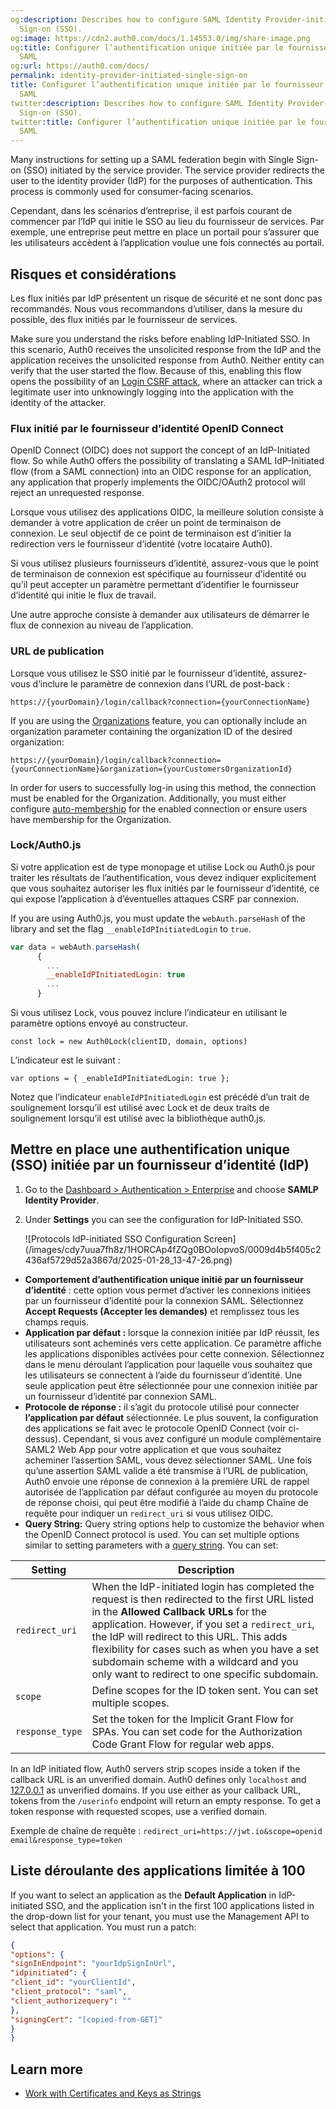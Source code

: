 ```yaml
---
og:description: Describes how to configure SAML Identity Provider-initiated Single
  Sign-on (SSO).
og:image: https://cdn2.auth0.com/docs/1.14553.0/img/share-image.png
og:title: Configurer l’authentification unique initiée par le fournisseur d’identité
  SAML
og:url: https://auth0.com/docs/
permalink: identity-provider-initiated-single-sign-on
title: Configurer l’authentification unique initiée par le fournisseur d’identité
  SAML
twitter:description: Describes how to configure SAML Identity Provider-initiated Single
  Sign-on (SSO).
twitter:title: Configurer l’authentification unique initiée par le fournisseur d’identité
  SAML
---
```


Many instructions for setting up a <Tooltip tip="Security Assertion Markup Language (SAML): Standardized protocol allowing two parties to exchange authentication information without a password." cta="View Glossary" href="/docs/glossary?term=SAML">SAML</Tooltip> federation begin with <Tooltip tip="Security Assertion Markup Language (SAML): Standardized protocol allowing two parties to exchange authentication information without a password." cta="View Glossary" href="/docs/glossary?term=Single+Sign-on">Single Sign-on</Tooltip> (SSO) initiated by the service provider. The service provider redirects the user to the <Tooltip tip="Single Sign-On (SSO): Service that, after a user logs into one applicaton, automatically logs that user in to other applications." cta="View Glossary" href="/docs/glossary?term=identity+provider">identity provider</Tooltip> (IdP) for the purposes of authentication. This process is commonly used for consumer-facing scenarios.

Cependant, dans les scénarios d’entreprise, il est parfois courant de commencer par l’IdP qui initie le SSO au lieu du fournisseur de services. Par exemple, une entreprise peut mettre en place un portail pour s’assurer que les utilisateurs accèdent à l’application voulue une fois connectés au portail.

## Risques et considérations

Les flux initiés par IdP présentent un risque de sécurité et ne sont donc pas recommandés. Nous vous recommandons d’utiliser, dans la mesure du possible, des flux initiés par le fournisseur de services.

Make sure you understand the risks before enabling IdP-Initiated SSO. In this scenario, Auth0 receives the unsolicited response from the IdP and the application receives the unsolicited response from Auth0. Neither entity can verify that the user started the flow. Because of this, enabling this flow opens the possibility of an [Login CSRF attack](https://support.detectify.com/support/solutions/articles/48001048951-login-csrf), where an attacker can trick a legitimate user into unknowingly logging into the application with the identity of the attacker.

### Flux initié par le fournisseur d’identité OpenID Connect

<Tooltip tip="OpenID: Open standard for authentication that allows applications to verify users' identities without collecting and storing login information." cta="View Glossary" href="/docs/glossary?term=OpenID">OpenID</Tooltip> Connect (OIDC) does not support the concept of an IdP-Initiated flow. So while Auth0 offers the possibility of translating a SAML IdP-Initiated flow (from a SAML connection) into an OIDC response for an application, any application that properly implements the OIDC/OAuth2 protocol will reject an unrequested response.

Lorsque vous utilisez des applications OIDC, la meilleure solution consiste à demander à votre application de créer un point de terminaison de connexion. Le seul objectif de ce point de terminaison est d’initier la redirection vers le fournisseur d’identité (votre locataire Auth0).

Si vous utilisez plusieurs fournisseurs d’identité, assurez-vous que le point de terminaison de connexion est spécifique au fournisseur d’identité ou qu’il peut accepter un paramètre permettant d’identifier le fournisseur d’identité qui initie le flux de travail.

Une autre approche consiste à demander aux utilisateurs de démarrer le flux de connexion au niveau de l’application.

### URL de publication

Lorsque vous utilisez le SSO initié par le fournisseur d’identité, assurez-vous d’inclure le paramètre de connexion dans l’URL de post-back :

```http wrap lines
https://{yourDomain}/login/callback?connection={yourConnectionName}
```






If you are using the [Organizations](/docs/manage-users/organizations) feature, you can optionally include an organization parameter containing the organization ID of the desired organization:

```http wrap lines
https://{yourDomain}/login/callback?connection={yourConnectionName}&organization={yourCustomersOrganizationId}
```






<Callout icon="file-lines" color="#0EA5E9" iconType="regular">

In order for users to successfully log-in using this method, the connection must be enabled for the Organization. Additionally, you must either configure [auto-membership](/docs/manage-users/organizations/configure-organizations/grant-just-in-time-membership) for the enabled connection or ensure users have membership for the Organization.

</Callout>

### Lock/Auth0.js

Si votre application est de type monopage et utilise Lock ou Auth0.js pour traiter les résultats de l’authentification, vous devez indiquer explicitement que vous souhaitez autoriser les flux initiés par le fournisseur d’identité, ce qui expose l’application à d’éventuelles attaques CSRF par connexion.

If you are using Auth0.js, you must update the `webAuth.parseHash` of the library and set the flag `__enableIdPInitiatedLogin` to `true`.

```javascript lines
var data = webAuth.parseHash(
      {
        ...
        __enableIdPInitiatedLogin: true
        ...
      }
```

Si vous utilisez Lock, vous pouvez inclure l’indicateur en utilisant le paramètre options envoyé au constructeur.

`const lock = new Auth0Lock(clientID, domain, options)`

L’indicateur est le suivant :

`var options = { _enableIdPInitiatedLogin: true };`

Notez que l’indicateur `enableIdPInitiatedLogin` est précédé d’un trait de soulignement lorsqu’il est utilisé avec Lock et de deux traits de soulignement lorsqu’il est utilisé avec la bibliothèque auth0.js.

## Mettre en place une authentification unique (SSO) initiée par un fournisseur d’identité (IdP)

1. Go to the [Dashboard > Authentication > Enterprise](https://manage.auth0.com/#/connections/enterprise) and choose **SAMLP Identity Provider**.
2. Under **Settings** you can see the configuration for IdP-Initiated SSO.

   <Frame>![Protocols IdP-initiated SSO Configuration Screen](/images/cdy7uua7fh8z/1HORCAp4fZQg0BOoIopvoS/0009d4b5f405c2436af5729d52a3867d/2025-01-28_13-47-26.png)</Frame>

* **Comportement d’authentification unique initié par un fournisseur d’identité** : cette option vous permet d’activer les connexions initiées par un fournisseur d’identité pour la connexion SAML. Sélectionnez **Accept Requests (Accepter les demandes)** et remplissez tous les champs requis.
* **Application par défaut :** lorsque la connexion initiée par IdP réussit, les utilisateurs sont acheminés vers cette application. Ce paramètre affiche les applications disponibles activées pour cette connexion. Sélectionnez dans le menu déroulant l’application pour laquelle vous souhaitez que les utilisateurs se connectent à l’aide du fournisseur d’identité. Une seule application peut être sélectionnée pour une connexion initiée par un fournisseur d’identité par connexion SAML.
* **Protocole de réponse :** il s’agit du protocole utilisé pour connecter **l’application par défaut** sélectionnée. Le plus souvent, la configuration des applications se fait avec le protocole OpenID Connect (voir ci-dessus). Cependant, si vous avez configuré un module complémentaire SAML2 Web App pour votre application et que vous souhaitez acheminer l’assertion SAML, vous devez sélectionner SAML. Une fois qu’une assertion SAML valide a été transmise à l’URL de publication, Auth0 envoie une réponse de connexion à la première URL de rappel autorisée de l’application par défaut configurée au moyen du protocole de réponse choisi, qui peut être modifié à l’aide du champ Chaîne de requête pour indiquer un `redirect_uri` si vous utilisez OIDC.
* **Query String:** Query string options help to customize the behavior when the OpenID Connect protocol is used. You can set multiple options similar to setting parameters with a [query string](https://en.wikipedia.org/wiki/Query_string). You can set:

<table class="table"><thead>
<tr>
<th>Setting</th>
<th>Description</th>
</tr>
</thead>
<tbody>
<tr>
<td><code>redirect_uri</code></td>
<td>When the IdP-initiated login has completed the request is then redirected to the first URL listed in the <strong>Allowed Callback URLs</strong> for the application. However, if you set a <code>redirect_uri</code>, the IdP will redirect to this URL. This adds flexibility for cases such as when you have a set subdomain scheme with a wildcard and you only want to redirect to one specific subdomain.</td>
</tr>
<tr>
<td><code>scope</code></td>
<td>Define scopes for the ID token sent. You can set multiple scopes.</td>
</tr>
<tr>
<td><code>response_type</code></td>
<td>Set the token for the Implicit Grant Flow for SPAs. You can set code for the Authorization Code Grant Flow for regular web apps.</td>
</tr>
</tbody>
</table>

  <Warning>

  In an IdP initiated flow, Auth0 servers strip scopes inside a token if the callback URL is an unverified domain. Auth0 defines only `localhost` and [127.0.0.1](http://127.0.0.1/) as unverified domains. If you use either as your callback URL, tokens from the `/userinfo` endpoint will return an empty response. To get a token response with requested scopes, use a verified domain.

  </Warning>

  Exemple de chaîne de requête :
  `redirect_uri=https://jwt.io&scope=openid email&response_type=token`

## Liste déroulante des applications limitée à 100

If you want to select an application as the **Default Application** in IdP-initiated SSO, and the application isn't in the first 100 applications listed in the drop-down list for your tenant, you must use the <Tooltip tip="Management API: A product to allow customers to perform administrative tasks." cta="View Glossary" href="/docs/glossary?term=Management+API">Management API</Tooltip> to select that application. You must run a patch:

```json lines
{
"options": {
"signInEndpoint": "yourIdpSignInUrl",
"idpinitiated": {
"client_id": "yourClientId",
"client_protocol": "saml",
"client_authorizequery": ""
},
"signingCert": "[copied-from-GET]"
}
}
```


## Learn more

* [Work with Certificates and Keys as Strings](/docs/authenticate/protocols/saml/saml-sso-integrations/work-with-certificates-and-keys-as-strings)